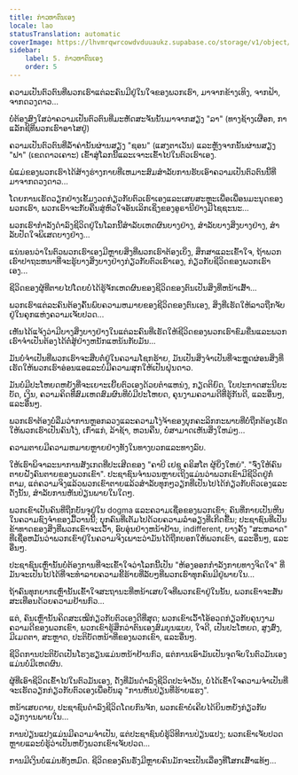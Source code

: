```yaml
---
title: ກ່າວຫາຕົນເອງ
locale: lao
statusTranslation: automatic
coverImage: https://lhvmrqwrcowdvduuaukz.supabase.co/storage/v1/object/public/strapi-uploads/small_cover-tratado-de-psicologia-revolucionaria.webp-5e15e1cec4e0ebebcde5d7fc7565d8fd.webp
sidebar:
    label: 5. ກ່າວຫາຕົນເອງ
    order: 5
---
```

ຄວາມເປັນຕົວຕົນທີ່ພວກເຮົາແຕ່ລະຄົນມີຢູ່ໃນໃຈຂອງພວກເຮົາ, ມາຈາກຂ້າງເທິງ, ຈາກຟ້າ, ຈາກດວງດາວ...

ບໍ່ຕ້ອງສົງໃສວ່າຄວາມເປັນຕົວຕົນທີ່ມະຫັດສະຈັນນັ້ນມາຈາກສຽງ "ລາ" (ທາງຊ້າງເຜືອກ, ກາແລັກຊີທີ່ພວກເຮົາອາໄສຢູ່)

ຄວາມເປັນຕົວຕົນທີ່ລ້ໍາຄ່ານັ້ນຜ່ານສຽງ "ຊອນ" (ແສງຕາເວັນ) ແລະຫຼັງຈາກນັ້ນຜ່ານສຽງ "ຟາ" (ເຂດດາວເຄາະ) ເຂົ້າສູ່ໂລກນີ້ແລະເຈາະເຂົ້າໄປໃນຕົວເຮົາເອງ.

ພໍ່ແມ່ຂອງພວກເຮົາໄດ້ສ້າງຮ່າງກາຍທີ່ເຫມາະສົມສໍາລັບການຮັບເອົາຄວາມເປັນຕົວຕົນນີ້ທີ່ມາຈາກດວງດາວ...

ໂດຍການເຮັດວຽກຢ່າງເຂັ້ມງວດກ່ຽວກັບຕົວເຮົາເອງແລະເສຍສະຫຼະເພື່ອເພື່ອນມະນຸດຂອງພວກເຮົາ, ພວກເຮົາຈະກັບຄືນສູ່ຫົວໃຈອັນເລິກເຊິ່ງຂອງອູຣານີຢ່າງມີໄຊຊະນະ...

ພວກເຮົາກໍາລັງດໍາລົງຊີວິດຢູ່ໃນໂລກນີ້ສໍາລັບເຫດຜົນບາງຢ່າງ, ສໍາລັບບາງສິ່ງບາງຢ່າງ, ສໍາລັບປັດໃຈພິເສດບາງຢ່າງ...

ແນ່ນອນວ່າໃນຕົວພວກເຮົາເອງມີຫຼາຍສິ່ງທີ່ພວກເຮົາຕ້ອງເບິ່ງ, ສຶກສາແລະເຂົ້າໃຈ, ຖ້າພວກເຮົາປາຖະຫນາທີ່ຈະຮູ້ບາງສິ່ງບາງຢ່າງກ່ຽວກັບຕົວເຮົາເອງ, ກ່ຽວກັບຊີວິດຂອງພວກເຮົາເອງ...

ຊີວິດຂອງຜູ້ທີ່ຕາຍໄປໂດຍບໍ່ໄດ້ຮູ້ຈັກເຫດຜົນຂອງຊີວິດຂອງຕົນເປັນສິ່ງທີ່ຫນ້າເສົ້າ...

ພວກເຮົາແຕ່ລະຄົນຕ້ອງຄົ້ນພົບຄວາມຫມາຍຂອງຊີວິດຂອງຕົນເອງ, ສິ່ງທີ່ເຮັດໃຫ້ລາວຖືກຈັບຢູ່ໃນຄຸກແຫ່ງຄວາມເຈັບປວດ...

ເຫັນໄດ້ແຈ້ງວ່າມີບາງສິ່ງບາງຢ່າງໃນແຕ່ລະຄົນທີ່ເຮັດໃຫ້ຊີວິດຂອງພວກເຮົາຂົມຂື່ນແລະພວກເຮົາຈໍາເປັນຕ້ອງໄດ້ຕໍ່ສູ້ຢ່າງຫນັກແຫນ້ນກັບມັນ...

ມັນບໍ່ຈໍາເປັນທີ່ພວກເຮົາຈະສືບຕໍ່ຢູ່ໃນຄວາມໂຊກຮ້າຍ, ມັນເປັນສິ່ງຈໍາເປັນທີ່ຈະຫຼຸດຜ່ອນສິ່ງທີ່ເຮັດໃຫ້ພວກເຮົາອ່ອນແອແລະບໍ່ມີຄວາມສຸກໃຫ້ເປັນຝຸ່ນດາວ.

ມັນບໍ່ມີປະໂຫຍດຫຍັງທີ່ຈະເຍາະເຍີ້ຍຕົວເອງດ້ວຍຕໍາແຫນ່ງ, ກຽດຕິຍົດ, ໃບປະກາດສະນີຍະບັດ, ເງິນ, ຄວາມຄິດທີ່ສົມເຫດສົມຜົນທີ່ບໍ່ມີປະໂຫຍດ, ຄຸນງາມຄວາມດີທີ່ຮູ້ກັນດີ, ແລະອື່ນໆ, ແລະອື່ນໆ.

ພວກເຮົາຕ້ອງບໍ່ລືມວ່າການຫຼອກລວງແລະຄວາມໂງ່ຈ້າຂອງບຸກຄະລິກກະພາບທີ່ບໍ່ຖືກຕ້ອງເຮັດໃຫ້ພວກເຮົາເປັນຄົນໂງ່, ເກົ່າແກ່, ລ້າຊ້າ, ຫວນຄືນ, ບໍ່ສາມາດເຫັນສິ່ງໃຫມ່ໆ...

ຄວາມຕາຍມີຄວາມຫມາຍຫຼາຍຢ່າງທັງໃນທາງບວກແລະທາງລົບ.

ໃຫ້ເຮົາພິຈາລະນາການສັງເກດທີ່ປະເສີດຂອງ "ຄາບີ ເຢຊູ ຄຣິສໂຕ ຜູ້ຍິ່ງໃຫຍ່". "ຈົ່ງໃຫ້ຄົນຕາຍຝັງຄົນຕາຍຂອງພວກເຂົາ". ປະຊາຊົນຈໍານວນຫຼາຍເຖິງແມ່ນວ່າພວກເຂົາມີຊີວິດຢູ່ກໍ່ຕາມ, ແຕ່ຄວາມຈິງແລ້ວພວກເຂົາຕາຍແລ້ວສໍາລັບທຸກໆວຽກທີ່ເປັນໄປໄດ້ກ່ຽວກັບຕົວເອງແລະດັ່ງນັ້ນ, ສໍາລັບການຫັນປ່ຽນພາຍໃນໃດໆ.

ພວກເຂົາເປັນຄົນທີ່ຖືກບັນຈຸຢູ່ໃນ dogma ແລະຄວາມເຊື່ອຂອງພວກເຂົາ; ຄົນທີ່ກາຍເປັນຫີນໃນຄວາມຊົງຈໍາຂອງມື້ວານນີ້; ບຸກຄົນທີ່ເຕັມໄປດ້ວຍຄວາມລໍາອຽງທີ່ເກີດຂື້ນ; ປະຊາຊົນທີ່ເປັນຂ້າທາດຂອງສິ່ງທີ່ພວກເຂົາຈະເວົ້າ, ອົບອຸ່ນຢ່າງຫນ້າຢ້ານ, indifferent, ບາງຄັ້ງ "ສະຫລາດ" ທີ່ເຊື່ອຫມັ້ນວ່າພວກເຂົາຢູ່ໃນຄວາມຈິງເພາະວ່າມັນໄດ້ຖືກບອກໃຫ້ພວກເຂົາ, ແລະອື່ນໆ, ແລະອື່ນໆ.

ປະຊາຊົນເຫຼົ່ານັ້ນບໍ່ຕ້ອງການທີ່ຈະເຂົ້າໃຈວ່າໂລກນີ້ເປັນ "ຫ້ອງອອກກໍາລັງກາຍທາງຈິດໃຈ" ທີ່ມັນຈະເປັນໄປໄດ້ທີ່ຈະທໍາລາຍຄວາມຂີ້ຮ້າຍທີ່ລັບໆທີ່ພວກເຮົາທຸກຄົນມີຢູ່ພາຍໃນ...

ຖ້າຄົນທຸກຍາກເຫຼົ່ານັ້ນເຂົ້າໃຈສະຖານະທີ່ຫນ້າເສຍໃຈທີ່ພວກເຂົາຢູ່ໃນນັ້ນ, ພວກເຂົາຈະສັ່ນສະເທືອນດ້ວຍຄວາມຢ້ານກົວ...

ແຕ່, ຄົນເຫຼົ່ານັ້ນຄິດສະເໝີກ່ຽວກັບຕົວເອງດີທີ່ສຸດ; ພວກເຂົາເວົ້າໂອ້ອວດກ່ຽວກັບຄຸນງາມຄວາມດີຂອງພວກເຂົາ, ພວກເຂົາຮູ້ສຶກວ່າຕົນເອງສົມບູນແບບ, ໃຈດີ, ເປັນປະໂຫຍດ, ສູງສົ່ງ, ມີເມດຕາ, ສະຫຼາດ, ປະຕິບັດຫນ້າທີ່ຂອງພວກເຂົາ, ແລະອື່ນໆ.

ຊີວິດການປະຕິບັດເປັນໂຮງຮຽນແມ່ນຫນ້າຢ້ານກົວ, ແຕ່ການເອົາມັນເປັນຈຸດຈົບໃນຕົວມັນເອງແມ່ນບໍ່ມີເຫດຜົນ.

ຜູ້ທີ່ເອົາຊີວິດເຂົ້າໄປໃນຕົວມັນເອງ, ດັ່ງທີ່ມັນດໍາລົງຊີວິດປະຈໍາວັນ, ບໍ່ໄດ້ເຂົ້າໃຈຄວາມຈໍາເປັນທີ່ຈະເຮັດວຽກກ່ຽວກັບຕົວເອງເພື່ອບັນລຸ "ການຫັນປ່ຽນທີ່ຮ້າຍແຮງ".

ຫນ້າເສຍດາຍ, ປະຊາຊົນດໍາລົງຊີວິດໂດຍກົນຈັກ, ພວກເຂົາບໍ່ເຄີຍໄດ້ຍິນຫຍັງກ່ຽວກັບວຽກງານພາຍໃນ...

ການປ່ຽນແປງແມ່ນມີຄວາມຈໍາເປັນ, ແຕ່ປະຊາຊົນບໍ່ຮູ້ວິທີການປ່ຽນແປງ; ພວກເຂົາເຈັບປວດຫຼາຍແລະບໍ່ຮູ້ວ່າເປັນຫຍັງພວກເຂົາເຈັບປວດ...

ການມີເງິນບໍ່ແມ່ນທັງຫມົດ. ຊີວິດຂອງຄົນຮັ່ງມີຫຼາຍຄົນມັກຈະເປັນເລື່ອງທີ່ໂສກເສົ້າແທ້ໆ...

